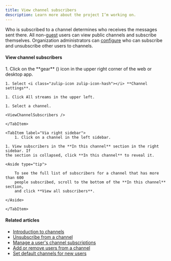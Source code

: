```yaml
---
title: View channel subscribers
description: Learn more about the project I’m working on.
---
```


Who is subscribed to a channel determines who receives the messages sent there.
All non-[guest](/help/guest-users) users can view public channels and subscribe
themselves. Organization administrators can
[configure](/help/configure-who-can-invite-to-channels) who can subscribe and
unsubscribe other users to channels.

#### View channel subscribers




<Tabs>
	<TabItem label="Via stream settings">
	1. Click on the **gear** (<Icon name="setting" />) icon in
   	the upper right corner of the web or desktop app.

	1. Select <i class="zulip-icon zulip-icon-hash"></i> **Channel settings**.

	1. Click All streams in the upper left.

	1. Select a channel.

	<ViewChannelSubscribers />

	</TabItem>

	<TabItem label="Via right sidebar">
		1. Click on a channel in the left sidebar.

	1. View subscribers in the **In this channel** section in the right sidebar. If
	the section is collapsed, click **In this channel** to reveal it.

	<Aside type="tip">

		To see the full list of subscribers for a channel that has more than 600
		people subscribed, scroll to the bottom of the **In this channel** section,
		and click **View all subscribers**.
	
	</Aside>

	</TabItem>
</Tabs>




#### Related articles

* [Introduction to channels](/help/introduction-to-channels)
* [Unsubscribe from a channel](/help/unsubscribe-from-a-channel)
* [Manage a user's channel subscriptions](/help/manage-user-channel-subscriptions)
* [Add or remove users from a channel](/help/add-or-remove-users-from-a-channel)
* [Set default channels for new users](/help/set-default-channels-for-new-users)
